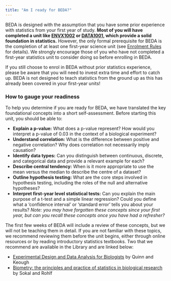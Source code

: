 ```yaml
---
title: "Am I ready for BEDA?"
---
```


BEDA is designed with the assumption that you have some prior experience with statistics from your first year of study. **Most of you will have completed a unit like [ENVX1002]() or [DATA1001](), which provide a solid foundation in statistics.** However, the only formal prerequisite for BEDA is the completion of at least one first-year science unit (see [Enrolment Rules](https://www.sydney.edu.au/units/BIOL2022) for details). We strongly encourage those of you who have not completed a first-year statistics unit to consider doing so before enrolling in BEDA.

::: {.callout-important}
If you still choose to enrol in BEDA without prior statistics experience, please be aware that you will need to invest extra time and effort to catch up. BEDA is not designed to teach statistics from the ground up as this has already been covered in your first-year units!
:::

### How to gauge your readiness

To help you determine if you are ready for BEDA, we have translated the key foundational concepts into a short self-assessment. Before starting this unit, you should be able to:

- **Explain a p-value:** What does a p-value represent? How would you interpret a p-value of 0.03 in the context of a biological experiment?
- **Understand correlation:** What is the difference between positive and negative correlation? Why does correlation not necessarily imply causation?
- **Identify data types:** Can you distinguish between continuous, discrete, and categorical data and provide a relevant example for each?
- **Describe central tendency:** When is it more appropriate to use the mean versus the median to describe the centre of a dataset?
- **Outline hypothesis testing:** What are the core steps involved in hypothesis testing, including the roles of the null and alternative hypotheses?
- **Interpret first-year level statistical tests:** Can you explain the main purpose of a t-test and a simple linear regression? Could you define what a 'confidence interval' or 'standard error' tells you about your results? *Note: you may have forgotten these concepts since your first year, but can you recall these concepts once you have had a refresher?*

The first few weeks of BEDA will include a review of these concepts, but we will not be teaching them in detail. If you are not familiar with these topics, we recommend reviewing them before the unit begins, either through online resources or by reading introductory statistics textbooks. Two that we recommend are available in the Library and are linked below:

- [Experimental Design and Data Analysis for Biologists](https://sydney.primo.exlibrisgroup.com/permalink/61USYD_INST/12rahnq/alma991032734241605106) by Quinn and Keough
- [Biometry: the principles and practice of statistics in biological research](https://sydney.primo.exlibrisgroup.com/permalink/61USYD_INST/12rahnq/alma991002054149705106) by Sokal and Rohlf

